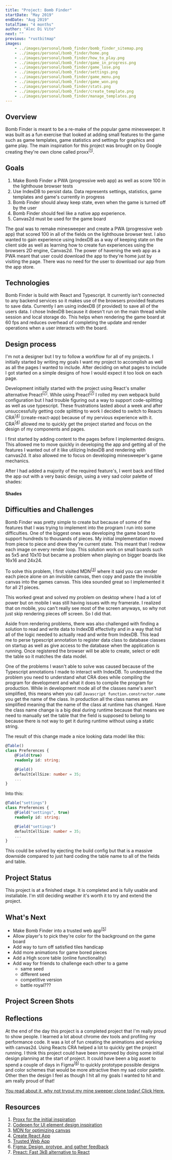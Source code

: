 ```yaml
---
title: "Project: Bomb Finder"
startDate: "May 2019"
endDate: "Aug 2019"
totalTime: "4 months"
author: "Alec Di Vito"
next: ""
previous: "rustbitmap"
images:
    - ../images/personal/bomb_finder/bomb_finder_sitemap.png
    - ../images/personal/bomb_finder/home.png
    - ../images/personal/bomb_finder/how_to_play.png
    - ../images/personal/bomb_finder/game_in_progress.png
    - ../images/personal/bomb_finder/game_lose.png
    - ../images/personal/bomb_finder/settings.png
    - ../images/personal/bomb_finder/game_menu.png
    - ../images/personal/bomb_finder/game_won.png
    - ../images/personal/bomb_finder/stats.png
    - ../images/personal/bomb_finder/create_template.png
    - ../images/personal/bomb_finder/manage_templates.png
---
```


## Overview

Bomb Finder is meant to be a re-make of the popular game minesweeper. It was built
as a fun exercise that looked at adding small features to the game such as game
templates, game statistics and settings for graphics and game play. The main
inspiration for this project was brought on by Google creating they're own clone
called proxx<sup>[[1](#proxx)]</sup>.

## Goals

1. Make Bomb Finder a PWA (progressive web app) as well as score 100 in the lighthouse browser tests
2. Use IndexDB to persist data. Data represents settings, statistics, game templates and game's currently in progress
3. Bomb Finder should alway keep state, even when the game is turned off by the user
4. Bomb Finder should feel like a native app experience.
5. Canvas2d must be used for the game board

The goal was to remake minesweeper and create a PWA (progressive web app) that scored 100 in all of
the fields on the lighthouse browser test. I also wanted to gain experience using
IndexDB as a way of keeping state on the client side as well as learning how to
create fun experiences using the browsers 2D engine, Canvas2d. The power of havening
the web app as a PWA meant that user could download the app to they're home just
by visiting the page. There was no need for the user to download our app from the
app store.

## Technologies

Bomb Finder is build with React and Typescript. It currently isn't connected to
any backend services so it makes use of the browsers provided features to save
data. Currently I am using indexDB (if provided) to save all of the users data.
I chose IndexDB because it doesn't run on the main thread while session and
local storage do. This helps when rendering the game board at 60 fps and reduces
overhead of completing the update and render operations when a user interacts with
the board.

## Design process

I'm not a designer but I try to follow a workflow for all of my projects. I initially
started by writing my goals I want my project to accomplish as well as all the
pages I wanted to include. After deciding on what pages to include I got started
on a simple designs of how I would expect it too look on each page.

<div class="image--center">
    <props.images.bomb_finder_sitemap alt="Initial design of the sitemap" caption="sitemap for bomb finder"/>
</div>

Development initially started with the project using React's smaller alternative
Preact<sup>[[7](#preact)]</sup>. While using Preact<sup>[[7](#preact)]</sup> I rolled my own webpack build configuration but I had
trouble figuring out a way to support code-splitting as well as use typescript.
These frustrations lasted about a week and after unsuccessfully getting code splitting
to work I decided to switch to Reacts CRA<sup>[[4](#CRA)]</sup> (create-react-app) because of my
pervious experience with it. CRA<sup>[[4](#CRA)]</sup> allowed me to quickly get the
project started and focus on the design of my components and pages.

I first started by adding content to the pages before I implemented designs.
This allowed me to move quickly in developing the app and getting all of the features
I wanted out of it like utilizing IndexDB and rendering with canvas2d. It also
allowed me to focus on developing minesweeper's game mechanics.

After I had added a majority of the required feature's, I went back and filled
the app out with a very basic design, using a very sad color palette of shades:

<h4>Shades</h4>
<div>
    <span class="color--square bf-shade-1"></span>
    <span class="color--square bf-shade-2"></span>
    <span class="color--square bf-shade-3"></span>
</div>

## Difficulties and Challenges

Bomb Finder was pretty simple to create but because of some of the features that
I was trying to implement into the program I run into some difficulties. One
of the biggest ones was developing the game board to support hundreds to thousands
of pieces. My initial implementation moved from piece to piece and drew they're
current state. This meant that I redrew each image on every render loop. This
solution work on small boards such as 5x5 and 10x10 but became a problem when
playing on bigger boards like 16x16 and 24x24.

To solve this problem, I first visited MDN<sup>[[3](#MDN)]</sup> where it said you can
render each piece alone on an invisible canvas, then copy and paste the invisible canvas
into the games canvas. This idea sounded great so I implemented it for all 21 pieces.

This worked great and solved my problem on desktop where I had a lot of power but on
mobile I was still having issues with my framerate. I realized that on mobile, you
can't really see most of the screen anyways, so why not just skip rendering pieces
off screen. So I did that.

Aside from rendering problems, there was also challenged with finding a solution to read and write
data to IndexDB effectivity and in a way that hid all of the logic needed to actually
read and write from IndexDB. This lead me to perse typescript annotation to register
data class to database classes on startup as well as give access to the database
when the application is running. Once registered the browser will be able to create,
select or edit the table so it matches the data model.

One of the problems I wasn't able to solve was caused because of the Typescript annotations I made to
interact with IndexDB. To understand the problem you need to understand what CRA
does while compiling the program for development and what it does to compile the
program for production. While in development mode all of the classes
name's aren't simplified, this means when you call ```Javascript function.constructor.name ```
you get the name of the class. In production all the class names are simplified
meaning that the name of the class at runtime has changed. Have the class name
change is a big deal during runtime because that means we need to manually set
the table that the field is supposed to belong to because there is not way to
get it during runtime without using a static string.

The result of this change made a nice looking data model like this:

```Typescript
@Table()
class Preferences {
    @Field(true)
    readonly id: string;

    @Field()
    defaultCellSize: number = 35;
    ...
}
```

Into this:

```Typescript
@Table("settings")
class Preferences {
    @Field("settings", true)
    readonly id: string;

    @Field("settings")
    defaultCellSize: number = 35;
    ...
}
```

This could be solved by ejecting the build config but that is a massive downside
compared to just hard coding the table name to all of the fields and table.

## Project Status

This project is at a finished stage. It is completed and is fully
usable and installable. I'm still deciding weather it's worth it to try and
extend the project.

## What's Next

- Make Bomb Finder into a trusted web app<sup>[[5](#TWA)]</sup>
- Allow player's to pick they're color for the background on the game board
- Add way to turn off satisfied tiles handicap
- Add more animations for game bored pieces
- Add a High score table (online functionality)
- Add way for friends to challenge each other to a game
  - same seed
  - different seed
  - competitive version
  - battle royal???

## Project Screen Shots

<div class="image--grid">
    <props.images.home alt="Home" />
    <props.images.game_menu alt="Game menu" />
    <props.images.manage_templates alt="manage game templates" />
    <props.images.create_template alt="create game templates" />
    <props.images.game_in_progress alt="game in progress" />
    <props.images.game_lose alt="game lost" />
    <props.images.game_won alt="game won" />
    <props.images.how_to_play alt="how to play game" />
    <props.images.settings alt="game settings" />
    <props.images.stats alt="game statistics" />
</div>

## Reflections

At the end of the day this project is a completed project that I'm really proud
to show people. I learned a lot about chrome dev tools and profiling my performance
code. It was a lot of fun creating the animations and working with canvas2d. Using
Reacts CRA helped a lot to quickly get the project running. I think this project
could have been improved by doing some initial design planning at the start of
project. It could have been a big asset to spend a couple of days in Figma<sup>[[6](#figma)]</sup>
to quickly prototype possible designs and color schemes that would be more attractive
then my sad color palette. Other then the design I feel as though I hit all my goals
I wanted to hit and am really proud of that!

<a href="https://alecdivito.github.io/bomb-finder/" target="_blank">
    You read about it, why not tryout my mine sweeper clone today! Click Here.
</a>

## Resources

1. <a href="https://proxx.app" id="proxx" rel="noopener noreferrer" target="_blank">Proxx for the initial inspiration</a>
2. <a href="https://codepen.io" rel="noopener noreferrer" target="_blank">Codepen for UI element design inspiration</a>
3. <a href="https://developer.mozilla.org/en-US/docs/Web/API/Canvas_API/Tutorial/Optimizing_canvas" id="MDN" rel="noopener noreferrer" target="_blank">MDN for optimizing canvas</a>
4. <a href="https://create-react-app.dev" id="CRA" rel="noopener noreferrer" target="_blank">Create React App</a>
5. <a href="https://developers.google.com/web/updates/2019/02/using-twa" id="TWA" rel="noopener noreferrer" target="_blank">Trusted Web App</a>
6. <a href="https://www.figma.com" id="figma" rel="noopener noreferrer" target="_blank">Figma: Design, protype, and gather feedback</a>
7. <a href="https://preactjs.com" id="preact" rel="noopener noreferrer" target="_blank">Preact: Fast 3kB alternative to React</a>
